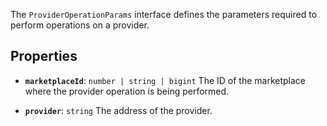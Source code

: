 The `ProviderOperationParams` interface defines the parameters required to perform operations on a provider.

## Properties

- **`marketplaceId`**: `number | string | bigint`
The ID of the marketplace where the provider operation is being performed.

- **`provider`**: `string`
The address of the provider.
